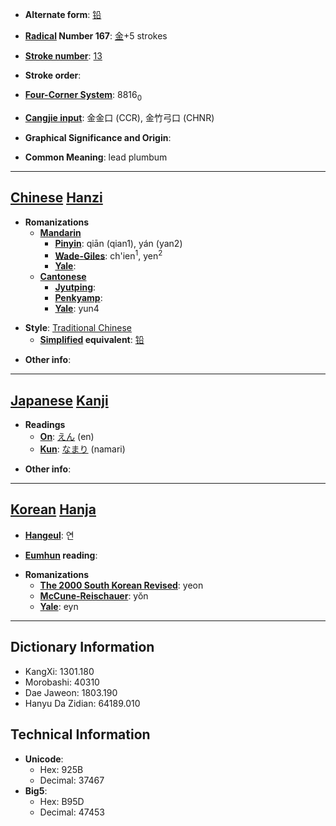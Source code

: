 * '''Alternate form''': [[铅]]

* '''[[Wiktionary:Chinese radical index| Radical]] Number 167''': [[Wiktionary:Chinese radical index 金|金]]+5 strokes

* '''[[Wiktionary:Chinese total strokes index|Stroke number]]''': [[Wiktionary:Chinese total strokes index 13|13]]

* '''Stroke order''': 

* '''[[Wiktionary:Chinese four corner index|Four-Corner System]]''': 8816<sub>0</sub>

* '''[[Wiktionary:Chinese Cangjie index|Cangjie input]]''': 金金口 (CCR), 金竹弓口 (CHNR)

* '''Graphical Significance and Origin''': 

* '''Common Meaning''': lead plumbum

----

== [[Chinese]] [[Hanzi]] ==

* '''Romanizations'''
** '''[[Mandarin]]'''
*** '''[[Pinyin]]''': qiān (qian1), yán (yan2)
*** '''[[Wade-Giles]]''': ch'ien<sup>1</sup>, yen<sup>2</sup>
*** '''[[Yale]]''': 
** '''[[Cantonese]]'''
*** '''[[Jyutping]]''':
*** '''[[Penkyamp]]''': 
*** '''[[Yale]]''': yun4

* '''Style''': [[Traditional Chinese]] 
** '''[[Simplified Chinese|Simplified]] equivalent''': [[铅]]

* '''Other info''': 

----

== [[Japanese]] [[Kanji]] ==

* '''Readings'''
** '''[[On]]''': [[えん]] (en)
** '''[[Kun]]''': [[なまり]] (namari)

* '''Other info''':  

----

== [[Korean]] [[Hanja]] ==

* '''[[Hangeul]]''': 연

* '''[[Eumhun]] reading''': 

* '''Romanizations'''
** '''[[The 2000 South Korean Revised Romanization|The 2000 South Korean Revised]]''': yeon
** '''[[McCune-Reischauer]]''': yŏn
** '''[[Yale]]''': eyn

----

== Dictionary Information ==

* KangXi: 1301.180
* Morobashi: 40310
* Dae Jaweon: 1803.190
* Hanyu Da Zidian: 64189.010

== Technical Information ==

* '''Unicode''':
** Hex: 925B
** Decimal: 37467
* '''Big5''':
** Hex: B95D
** Decimal: 47453